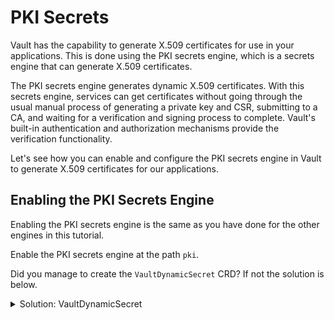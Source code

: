 # PKI Secrets

Vault has the capability to generate X.509 certificates for use in your applications.
This is done using the PKI secrets engine, which is a secrets engine that can
generate X.509 certificates.

The PKI secrets engine generates dynamic X.509 certificates. With this secrets engine, 
services can get certificates without going through the usual manual process of generating 
a private key and CSR, submitting to a CA, and waiting for a verification and signing 
process to complete. Vault's built-in authentication and authorization mechanisms
provide the verification functionality.

Let's see how you can enable and configure the PKI secrets engine in Vault to generate
X.509 certificates for our applications.

## Enabling the PKI Secrets Engine

Enabling the PKI secrets engine is the same as you have done for the other engines in this
tutorial.  

<Task id="enable_pki">

Enable the PKI secrets engine at the path `pki`.

</Task>

Did you manage to create the `VaultDynamicSecret` CRD? If not the solution is below.

<p>
<details>
  <summary style=\{{ fontSize: '18px', color: 'rgb(84, 128, 178)', fontWeight: 'medium' }} >Solution: VaultDynamicSecret</summary>

```shell
vault secrets enable -path=pki pki
```

</details>
</p>
